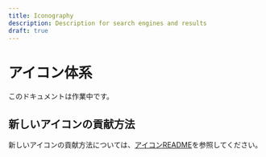 ```yaml
---
title: Iconography
description: Description for search engines and results
draft: true
---
```


# アイコン体系 <Badge text='draft' color='orange'></Badge>

このドキュメントは作業中です。

## 新しいアイコンの貢献方法

新しいアイコンの貢献方法については、[アイコンREADME](https://github.com/grafana/grafana/blob/main/public/img/icons/README.md)を参照してください。